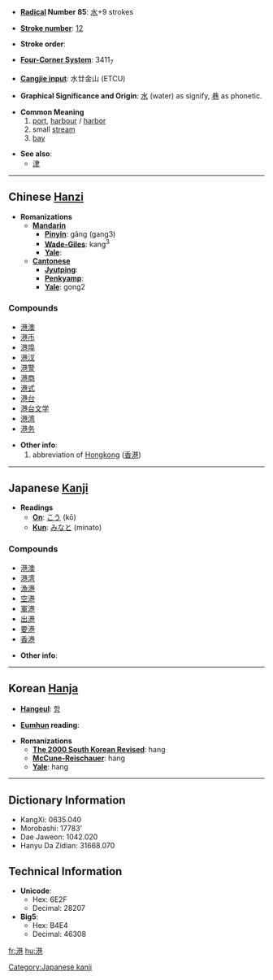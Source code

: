 * '''[[Wiktionary:Chinese radical index| Radical]] Number 85''': [[Wiktionary:Chinese radical index 水|水]]+9 strokes

* '''[[Wiktionary:Chinese total strokes index|Stroke number]]''': [[Wiktionary:Chinese total strokes index 12|12]]

* '''Stroke order''': 

* '''[[Wiktionary:Chinese four corner index|Four-Corner System]]''': 3411<sub>7</sub>

* '''[[Wiktionary:Chinese Cangjie index|Cangjie input]]''': 水廿金山 (ETCU)

* '''Graphical Significance and Origin''': [[水]] (water) as signify, [[巷]] as phonetic.

* '''Common Meaning'''
*#[[port]], [[harbour]] / [[harbor]]
*# small [[stream]]
*# [[bay]]

* '''See also''':
**[[津]]

----

== Chinese [[Hanzi]] ==

* '''Romanizations'''
** '''[[Mandarin]]'''
*** '''[[Pinyin]]''': gǎng (gang3)
*** '''[[Wade-Giles]]''': kang<sup>3</sup>
*** '''[[Yale]]''': 
** '''[[Cantonese]]'''
*** '''[[Jyutping]]''':
*** '''[[Penkyamp]]''': 
*** '''[[Yale]]''': gong2

===Compounds===
*[[港澳]]
*[[港币]]
*[[港埠]]
*[[港汊]]
*[[港警]]
*[[港商]]
*[[港式]]
*[[港台]]
*[[港台文学]]
*[[港湾]]
*[[港务]]

* '''Other info''': 
*# abbreviation of [[Hongkong]] ([[香港]])
----

== Japanese [[Kanji]] ==

* '''Readings'''
** '''[[On]]''': [[こう]] (kō)
** '''[[Kun]]''': [[みなと]] (minato)

===Compounds===
*[[港澳]]
*[[港湾]]
*[[漁港]]
*[[空港]]
*[[軍港]]
*[[出港]]
*[[要港]]
*[[香港]]

* '''Other info''':  

----

== Korean [[Hanja]] ==

* '''[[Hangeul]]''': [[항]]

* '''[[Eumhun]] reading''': 

* '''Romanizations'''
** '''[[The 2000 South Korean Revised Romanization|The 2000 South Korean Revised]]''': hang
** '''[[McCune-Reischauer]]''': hang
** '''[[Yale]]''': hang

----

== Dictionary Information ==

* KangXi: 0635.040
* Morobashi: 17783'
* Dae Jaweon: 1042.020
* Hanyu Da Zidian: 31668.070

== Technical Information ==

* '''Unicode''':
** Hex: 6E2F
** Decimal: 28207
* '''Big5''':
** Hex: B4E4
** Decimal: 46308

[[Category:Japanese kanji]]

[[fr:港]]
[[hu:港]]
